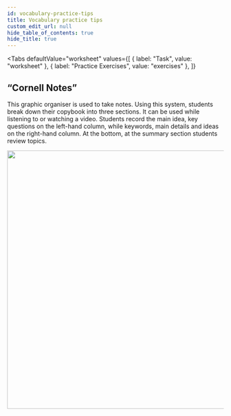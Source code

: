 ```yaml
---
id: vocabulary-practice-tips
title: Vocabulary practice tips
custom_edit_url: null
hide_table_of_contents: true
hide_title: true
---
```



<Tabs
  defaultValue="worksheet"
  values={[
    { label: "Task", value: "worksheet" },
    { label: "Practice Exercises", value: "exercises" },
  ]}
>

<TabItem value="worksheet">

## “Cornell Notes”

This  graphic  organiser  is used to take notes. Using this system, students break down their  copybook  into  three sections. It can be used while listening  to  or  watching  a video.  Students  record  the main idea, key questions on the left-hand column, while keywords, main details and ideas on the right-hand column. At the bottom, at the summary section students review topics.

<img src={notes} width="600" />

</TabItem>

<TabItem value="exercises">
  <Frame src="https://learningapps.org/watch?v=p1r32kn6221" height="580px" />
</TabItem>

</Tabs>

